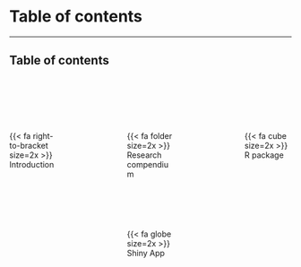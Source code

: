# Table of contents

---

## Table of contents

<br>
<br>
<br>
<br>

:::: { .columns }


::: { .column .center width="20%"}
{{< fa right-to-bracket size=2x >}}
Introduction
:::

::: { .column .center width="20%"}
:::

::: { .column .center width="20%"}
{{< fa folder size=2x >}}
Research compendium
:::

::: { .column .center width="20%"}
:::

::: { .column .center width="20%"}
{{< fa cube size=2x >}}
R package
:::

::::


<br><br>


:::: { .columns }

::: { .column .center width="20%"}
:::

::: { .column .center width="20%"}
:::

::: { .column .center width="20%"}
{{< fa globe size=2x >}}
Shiny App
:::

::: { .column .center width="20%"}
:::

::: { .column .center width="20%"}
:::

::::
